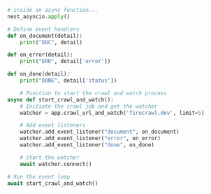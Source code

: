 ```python Python
# inside an async function...
nest_asyncio.apply()

# Define event handlers
def on_document(detail):
    print("DOC", detail)

def on_error(detail):
    print("ERR", detail['error'])

def on_done(detail):
    print("DONE", detail['status'])

    # Function to start the crawl and watch process
async def start_crawl_and_watch():
    # Initiate the crawl job and get the watcher
    watcher = app.crawl_url_and_watch('firecrawl.dev', limit=5)

    # Add event listeners
    watcher.add_event_listener("document", on_document)
    watcher.add_event_listener("error", on_error)
    watcher.add_event_listener("done", on_done)

    # Start the watcher
    await watcher.connect()

# Run the event loop
await start_crawl_and_watch()
```
